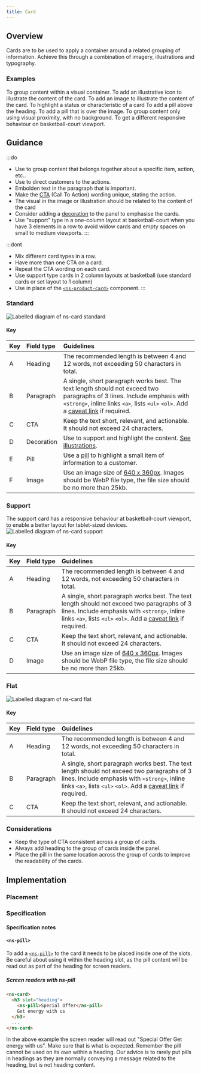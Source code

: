 ```yaml
---
title: Card
---
```




## Overview

<CompDetails name={componentName} />

Cards are to be used to apply a container around a related grouping of information. Achieve this through a combination of imagery, illustrations and typography.

### Examples

<Tabs>
  <TabItem label="Standard">
    To group content within a visual container.
    <ExampleViewer type="standard" />
  </TabItem>
  <TabItem label="Standard + illustration">
    To add an illustrative icon to illustrate the content of the card.
    <ExampleViewer type="standard-illustration" />
  </TabItem>
  <TabItem label="Standard + image">
    To add an image to illustrate the content of the card.
    <ExampleViewer type="standard-image" />
  </TabItem>
  <TabItem label="Standard + pill">
    To highlight a status or characteristic of a card
    <Tabs>
      <TabItem label="Standard + pill">
      To add a pill above the heading.
      <ExampleViewer type="standard-pill" />
      </TabItem>
      <TabItem label="Standard + pill over image">
      To add a pill that is over the image.
      <ExampleViewer type="standard-pill-over-image" />
      </TabItem>
    </Tabs>
  </TabItem>   
  <TabItem label="Flat">
    To group content only using visual proximity, with no background.
    <ExampleViewer type="flat" />
  </TabItem>    
  <TabItem label="Support">
    To get a different responsive behaviour on basketball-court viewport.
    <ExampleViewer type="support" />
  </TabItem>    
</Tabs>

## Guidance

:::do
- Use to group content that belongs together about a specific item, action, etc..
- Use to direct customers to the actions.
- Embolden text in the paragraph that is important.
- Make the [CTA](/components/ns-cta) (Call To Action) wording unique, stating the action.
- The visual in the image or illustration should be related to the content of the card
- Consider adding a [decoration](/components/ns-panel/#specification-attribute-decoration) to the panel to emphasise the cards.
- Use "support" type in a one-column layout at basketball-court when you have 3 elements in a row to avoid widow cards and empty spaces on small to medium viewports.
:::

:::dont
- Mix different card types in a row.
- Have more than one CTA on a card.
- Repeat the CTA wording on each card.
- Use support type cards in 2 column layouts at basketball (use standard cards or set layout to 1 column)
- Use in place of the [`<ns-product-card>`](/components/ns-product-card) component.
:::

### Standard

![Labelled diagram of ns-card standard](@assets/components/ns-card/guidance-standard.webp)

#### Key

| Key | Field type | Guidelines |
| :--- | :--- | :--- |
| <span class="marker">A</span> | Heading | The recommended length is between 4 and 12 words, not exceeding 50 characters in total. |
| <span class="marker">B</span> | Paragraph | A single, short paragraph works best. The text length should not exceed two paragraphs of 3 lines. Include emphasis with `<strong>`, inline links `<a>`, lists `<ul>` `<ol>`. Add a [caveat link](/components/ns-caveat) if required. |
| <span class="marker">C</span> | CTA | Keep the text short, relevant, and actionable. It should not exceed 24 characters. |
| <span class="marker">D</span> | Decoration | Use to support and highlight the content. [See illustrations](/guidelines/assets/#illustrations). |
| <span class="marker">E</span> | Pill | Use a [pill](/components/ns-pill) to highlight a small item of information to a customer. |
| <span class="marker">F</span> | Image | Use an image size of [640 x 360px](/guidelines/assets#640x360px). Images should be WebP file type, the file size should be no more than 25kb. |

### Support
The support card has a responsive behaviour at basketball-court viewport, to enable a better layout for tablet-sized devices.
![Labelled diagram of ns-card support](@assets/components/ns-card/guidance-support.webp)

#### Key

| Key | Field type | Guidelines |
| :--- | :--- | :--- |
| <span class="marker">A</span> | Heading | The recommended length is between 4 and 12 words, not exceeding 50 characters in total. |
| <span class="marker">B</span> | Paragraph | A single, short paragraph works best. The text length should not exceed two paragraphs of 3 lines. Include emphasis with `<strong>`, inline links `<a>`, lists `<ul>` `<ol>`. Add a [caveat link](/components/ns-caveat) if required. |
| <span class="marker">C</span> | CTA | Keep the text short, relevant, and actionable. It should not exceed 24 characters. |
| <span class="marker">D</span> | Image | Use an image size of [640 x 360px](/guidelines/assets#640x360px). Images should be WebP file type, the file size should be no more than 25kb. |

### Flat

![Labelled diagram of ns-card flat](@assets/components/ns-card/guidance-flat.webp)

#### Key

| Key | Field type | Guidelines |
| :--- | :--- | :--- |
| <span class="marker">A</span> | Heading | The recommended length is between 4 and 12 words, not exceeding 50 characters in total. |
| <span class="marker">B</span> | Paragraph | A single, short paragraph works best. The text length should not exceed two paragraphs of 3 lines. Include emphasis with `<strong>`, inline links `<a>`, lists `<ul>` `<ol>`. Add a [caveat link](/components/ns-caveat) if required. |
| <span class="marker">C</span> | CTA | Keep the text short, relevant, and actionable. It should not exceed 24 characters. |

### Considerations

- Keep the type of CTA consistent across a group of cards.
- Always add heading to the group of cards inside the panel.
- Place the pill in the same location across the group of cards to improve the readability of the cards.

## Implementation

### Placement

<Placement name={componentName} />

### Specification

<Specification name={componentName} />

#### Specification notes

#### `<ns-pill>`

To add a [`<ns-pill>`](/components/ns-pill) to the card it needs to be placed inside one of the slots. Be careful about using it within the heading slot, as the pill content will be read out as part of the heading for screen readers.

##### Screen readers with ns-pill

```html
<ns-card>
  <h3 slot="heading">
    <ns-pill>Special Offer</ns-pill>
    Get energy with us
  </h3>
  ...
</ns-card>
```

In the above example the screen reader will read out "Special Offer Get energy with us". Make sure that is what is expected. Remember the pill cannot be used on its own within a heading. Our advice is to rarely put pills in headings as they are normally conveying a message related to the heading, but is not heading content.
